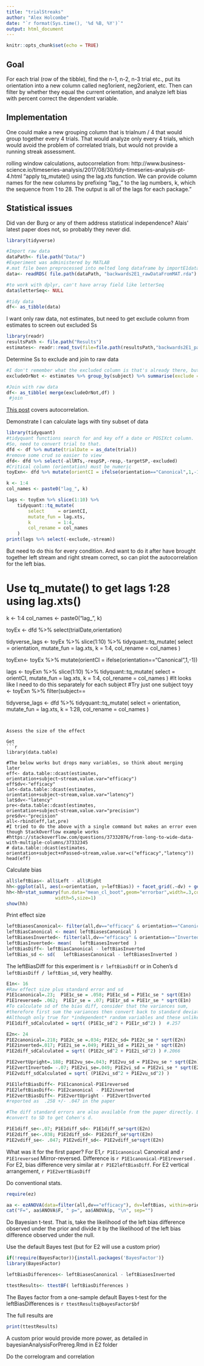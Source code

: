 ```yaml
---
title: "trialStreaks"
author: "Alex Holcombe"
date: "`r format(Sys.time(), '%d %B, %Y')`"
output: html_document
---
```


```r
knitr::opts_chunk$set(echo = TRUE)
```

## Goal

For each trial (row of the tibble), find the n-1, n-2, n-3 trial etc., put its orientation into a new column called neg1orient, neg2orient, etc.  Then can filter by whether they equal the current orientation, and analyze left bias with percent correct the dependent variable.

## Implementation

One could make a new grouping column that is trialnum / 4 that would group together every 4 trials. That would analyze only every 4 trials, which would avoid the problem of correlated trials, but would not provide a running streak assessment. 

rolling window calculations, autocorrelation
from: http://www.business-science.io/timeseries-analysis/2017/08/30/tidy-timeseries-analysis-pt-4.html
"apply tq_mutate() using the lag.xts function. We can provide column names for the new columns by prefixing “lag_” to the lag numbers, k, which the sequence from 1 to 28. The output is all of the lags for each package."

## Statistical issues
Did van der Burg or any of them address statistical independence? Alais' latest paper does not, so probably they never did.

```r
library(tidyverse)

#Import raw data
dataPath<- file.path("Data/")
#Experiment was administered by MATLAB
#.mat file been preprocessed into melted long dataframe by importE1data.Rmd
data<- readRDS( file.path(dataPath, "backwards2E1_rawDataFromMAT.rda") ) 

#to work with dplyr, can't have array field like letterSeq
data$letterSeq<- NULL

#tidy data
df<- as_tibble(data)

```

I want only raw data, not estimates, but need to get exclude column from estimates to screen out excluded Ss
```r
library(readr)
resultsPath <- file.path("Results")
estimates<- readr::read_tsv(file=file.path(resultsPath,"backwards2E1_paramEstimatesWithExcludeColumn.tsv"))
```
Determine Ss to exclude and join to raw data
```r
#I don't remember what the excluded column is that's already there, but it excludes more Ss than we want
excludeOrNot <- estimates %>% group_by(subject) %>% summarise(exclude = last(exclude))

#Join with raw data
df<- as_tibble( merge(excludeOrNot,df) )
 #join
```

[This post](http://www.business-science.io/timeseries-analysis/2017/08/30/tidy-timeseries-analysis-pt-4.html) covers autocorrelation.

Demonstrate I can calculate lags with tiny subset of data
```r
library(tidyquant)
#tidyquant functions search for and key off a date or POSIXct column. 
#So, need to convert trial to that.
dfd <- df %>% mutate(trialDate = as_date(trial))
#remove some crud so easier to view
dfd<- dfd %>% select(-allRTs,-respSP,-resp,-targetSP,-excluded)
#Critical column (orientation) must be numeric
toyExn<- dfd %>% mutate(orientCI = ifelse(orientation=="Canonical",1,-1))

k <- 1:4
col_names <- paste0("lag_", k)

lags <- toyExn %>% slice(1:10) %>%
    tidyquant::tq_mutate(
        select     = orientCI,
        mutate_fun = lag.xts,
        k          = 1:4,
        col_rename = col_names
    )
print(lags %>% select(-exclude,-stream))
```

But need to do this for every condition. And want to do it after have brought together left stream and right stream correct, so can plot the autocorrelation for the left bias.

# Use tq_mutate() to get lags 1:28 using lag.xts()
k <- 1:4
col_names <- paste0("lag_", k)

toyEx <- dfd %>% select(trialDate,orientation)  

tidyverse_lags <- toyEx %>% slice(1:10) %>%
    tidyquant::tq_mutate(
        select     = orientation,
        mutate_fun = lag.xts,
        k          = 1:4,
        col_rename = col_names
    )

toyExn<- toyEx %>% mutate(orientCI = ifelse(orientation=="Canonical",1,-1))

lags <- toyExn %>% slice(1:10) %>%
    tidyquant::tq_mutate(
        select     = orientCI,
        mutate_fun = lag.xts,
        k          = 1:4,
        col_rename = col_names
    )
#It looks like I need to do this separately for each subject
#Try just one subject
toyy <- toyExn %>% filter(subject==

tidyverse_lags <- dfd %>%
    tidyquant::tq_mutate(
        select     = orientation,
        mutate_fun = lag.xts,
        k          = 1:28,
        col_rename = col_names
    )
    
```


Assess the size of the effect 

Get 
```r
library(data.table)

#The below works but drops many variables, so think about merging later
eff<- data.table::dcast(estimates, orientation+subject~stream,value.var="efficacy")
eff$dv<-"efficacy"
lat<-data.table::dcast(estimates, orientation+subject~stream,value.var="latency") 
lat$dv<-"latency"
pre<-data.table::dcast(estimates, orientation+subject~stream,value.var="precision") 
pre$dv<-"precision"
all<-rbind(eff,lat,pre)
#I tried to do the above with a single command but makes an error even though StackOverflow example works
#https://stackoverflow.com/questions/37332076/from-long-to-wide-data-with-multiple-columns/37332345
# data.table::dcast(estimates, orientation+subject+nPassed~stream,value.var=c("efficacy","latency"))
head(eff)
```


Calculate bias
```r
all$leftBias<- all$Left - all$Right
hh<-ggplot(all, aes(x=orientation, y=leftBias)) + facet_grid(.~dv) + geom_point(color="grey") + stat_summary(fun.y="mean",geom="point",size=4, alpha=.5)
hh<-hh+stat_summary(fun.data="mean_cl_boot",geom="errorbar",width=.3,conf.int=.95,
                  width=5,size=1) 
show(hh)
```

Print effect size
```r
leftBiasesCanonical<- filter(all,dv=="efficacy" & orientation=="Canonical")$leftBias
leftBiasCanonical <- mean( leftBiasesCanonical )
leftBiasesInverted<- filter(all,dv=="efficacy" & orientation=="Inverted")$leftBias
leftBiasInverted<- mean(   leftBiasesInverted  )
leftBiasDiff<- leftBiasCanonical - leftBiasInverted
leftBias_sd <- sd(   leftBiasesCanonical - leftBiasesInverted )
```

The leftBiasDiff for this experiment is `r leftBiasDiff` or in Cohen's d `leftBiasDiff / leftBias_sd`, very healthy.


```r
E1n<- 16
#Raw effect size plus standard error and sd
P1E1canonical=.23;  P1E1c_se = .058; P1E1c_sd = P1E1c_se * sqrt(E1n)
P1E1reversed= .062;  P1E1r_se = .07; P1E1r_sd = P1E1r_se * sqrt(E1n)
#To calculate sd of the bias diff, consider that the variances sum,
#therefore first sum the variances then convert back to standard deviation
#Although only true for *independent* random variables and these unlikely to be totally independent
P1E1diff_sdCalculated = sqrt( (P1E1c_sd^2 + P1E1r_sd^2) )  #.257

E2n<- 24
P1E2canonical=.218; P1E2c_se =.034; P1E2c_sd= P1E2c_se * sqrt(E2n)
P1E2inverted=.017; P1E2i_se =.049; P1E2i_sd = P1E2i_se * sqrt(E2n)
P1E2diff_sdCalculated = sqrt( (P1E2c_sd^2 + P1E2i_sd^2) ) #.2066

P1E2vertUpright=.188; P1E2vu_se=.043; P1E2vu_sd = P1E2vu_se * sqrt(E2n)
P1E2vertInverted= -.07; P1E2vi_se=.049; P1E2vi_sd = P1E2vi_se * sqrt(E2n)
P1E2vdiff_sdCalculated = sqrt( (P1E2vi_sd^2 + P1E2vu_sd^2) )

P1E1leftBiasDiff<- P1E1canonical-P1E1reversed
P1E2leftBiasDiff<- P1E2canonical - P1E2inverted
P1E2vertBiasDiff<- P1E2vertUpright - P1E2vertInverted
#reported as  .258 +/- .047 in the paper

#The diff standard errors are also available from the paper directly. But still need to 
#convert to SD to get Cohen's d.

P1E1diff_se<-.07; P1E1diff_sd<- P1E1diff_se*sqrt(E2n) 
P1E2diff_se<-.038; P1E2diff_sd<- P1E2diff_se*sqrt(E2n) 
P1E2vdiff_se<- .047; P1E2vdiff_sd<- P1E2vdiff_se*sqrt(E2n)

```

What was it for the first paper? For E1,`r P1E1canonical`  Canonical and 
`r P1E1reversed` Mirror-reversed. Difference is `r P1E1canonical-P1E1reversed`
. For E2, bias difference very similar at `r P1E2leftBiasDiff`.
For E2 vertical arrangement, `r P1E2vertBiasDiff`


Do conventional stats.
```r

require(ez)

aa <- ezANOVA(data=filter(all,dv=="efficacy"), dv=leftBias, within=orientation, wid=subject)
cat("F=", aa$ANOVA$F, " p=", aa$ANOVA$p, "\n", sep="")

```

Do Bayesian t-test. That is, take the likelihood of the left bias difference observed under the prior and divide it by the likelihood of the left bias difference observed under the null.

Use the default Bayes test (but for E2 will use a custom prior)

```r
if(!require(BayesFactor)){install.packages('BayesFactor')}
library(BayesFactor)

leftBiasDifferences<- leftBiasesCanonical - leftBiasesInverted

ttestResults<- ttestBF( leftBiasDifferences )

```


The Bayes factor from a one-sample default Bayes t-test for the leftBiasDifferences is `r ttestResults@bayesFactor$bf`

The full results are 
```r 
print(ttestResults)
```

A custom prior would provide more power, as detailed in bayesianAnalysisForPrereg.Rmd in E2 folder

Do the correlogram and correlation
